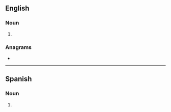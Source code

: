 ==English==

===Noun===
{{head|en|noun form}}

# {{plural of|en|gulag}}

===Anagrams===
* {{anagrams|en|a=agglsu|slugga}}

----

==Spanish==

===Noun===
{{head|es|noun form}}

# {{plural of|es|gulag}}